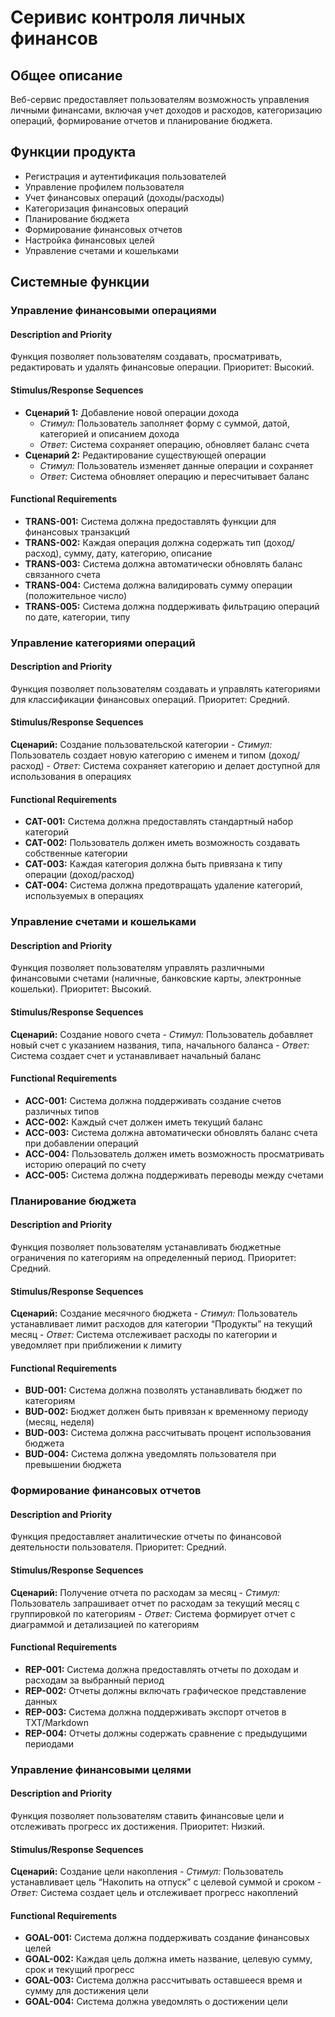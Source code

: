 # Серивис контроля личных финансов

## Общее описание

Веб-сервис предоставляет пользователям возможность управления личными финансами, включая учет доходов и расходов, категоризацию операций, формирование отчетов и планирование бюджета.

## Функции продукта

- Регистрация и аутентификация пользователей
- Управление профилем пользователя
- Учет финансовых операций (доходы/расходы)
- Категоризация финансовых операций
- Планирование бюджета
- Формирование финансовых отчетов
- Настройка финансовых целей
- Управление счетами и кошельками

## Системные функции

### Управление финансовыми операциями

#### Description and Priority

Функция позволяет пользователям создавать, просматривать, редактировать и удалять финансовые операции. Приоритет: Высокий.

#### Stimulus/Response Sequences

- **Сценарий 1:** Добавление новой операции дохода
  * *Стимул:* Пользователь заполняет форму с суммой, датой, категорией и описанием дохода
  * *Ответ:* Система сохраняет операцию, обновляет баланс счета
- **Сценарий 2:** Редактирование существующей операции
  * *Стимул:* Пользователь изменяет данные операции и сохраняет
  * *Ответ:* Система обновляет операцию и пересчитывает баланс

#### Functional Requirements

- **TRANS-001:** Система должна предоставлять функции для финансовых транзакций
- **TRANS-002:** Каждая операция должна содержать тип (доход/расход), сумму, дату, категорию, описание
- **TRANS-003:** Система должна автоматически обновлять баланс связанного счета
- **TRANS-004:** Система должна валидировать сумму операции (положительное число)
- **TRANS-005:** Система должна поддерживать фильтрацию операций по дате, категории, типу

### Управление категориями операций

#### Description and Priority

Функция позволяет пользователям создавать и управлять категориями для классификации финансовых операций. Приоритет: Средний.

#### Stimulus/Response Sequences

**Сценарий:** Создание пользовательской категории
- *Стимул:* Пользователь создает новую категорию с именем и типом (доход/расход)
- *Ответ:* Система сохраняет категорию и делает доступной для использования в операциях

#### Functional Requirements

- **CAT-001:** Система должна предоставлять стандартный набор категорий
- **CAT-002:** Пользователь должен иметь возможность создавать собственные категории
- **CAT-003:** Каждая категория должна быть привязана к типу операции (доход/расход)
- **CAT-004:** Система должна предотвращать удаление категорий, используемых в операциях

### Управление счетами и кошельками

#### Description and Priority

Функция позволяет пользователям управлять различными финансовыми счетами (наличные, банковские карты, электронные кошельки). Приоритет: Высокий.

#### Stimulus/Response Sequences

**Сценарий:** Создание нового счета
- *Стимул:* Пользователь добавляет новый счет с указанием названия, типа, начального баланса
- *Ответ:* Система создает счет и устанавливает начальный баланс

#### Functional Requirements

- **ACC-001:** Система должна поддерживать создание счетов различных типов
- **ACC-002:** Каждый счет должен иметь текущий баланс
- **ACC-003:** Система должна автоматически обновлять баланс счета при добавлении операций
- **ACC-004:** Пользователь должен иметь возможность просматривать историю операций по счету
- **ACC-005:** Система должна поддерживать переводы между счетами

### Планирование бюджета

#### Description and Priority

Функция позволяет пользователям устанавливать бюджетные ограничения по категориям на определенный период. Приоритет: Средний.

#### Stimulus/Response Sequences

**Сценарий:** Создание месячного бюджета
- *Стимул:* Пользователь устанавливает лимит расходов для категории "Продукты" на текущий месяц
- *Ответ:* Система отслеживает расходы по категории и уведомляет при приближении к лимиту

#### Functional Requirements

- **BUD-001:** Система должна позволять устанавливать бюджет по категориям
- **BUD-002:** Бюджет должен быть привязан к временному периоду (месяц, неделя)
- **BUD-003:** Система должна рассчитывать процент использования бюджета
- **BUD-004:** Система должна уведомлять пользователя при превышении бюджета

### Формирование финансовых отчетов

#### Description and Priority

Функция предоставляет аналитические отчеты по финансовой деятельности пользователя. Приоритет: Средний.

#### Stimulus/Response Sequences

**Сценарий:** Получение отчета по расходам за месяц
- *Стимул:* Пользователь запрашивает отчет по расходам за текущий месяц с группировкой по категориям
- *Ответ:* Система формирует отчет с диаграммой и детализацией по категориям

#### Functional Requirements

- **REP-001:** Система должна предоставлять отчеты по доходам и расходам за выбранный период
- **REP-002:** Отчеты должны включать графическое представление данных
- **REP-003:** Система должна поддерживать экспорт отчетов в TXT/Markdown
- **REP-004:** Отчеты должны содержать сравнение с предыдущими периодами

### Управление финансовыми целями

#### Description and Priority

Функция позволяет пользователям ставить финансовые цели и отслеживать прогресс их достижения. Приоритет: Низкий.

#### Stimulus/Response Sequences

**Сценарий:** Создание цели накопления
- *Стимул:* Пользователь устанавливает цель "Накопить на отпуск" с целевой суммой и сроком
- *Ответ:* Система создает цель и отслеживает прогресс накоплений

#### Functional Requirements

- **GOAL-001:** Система должна поддерживать создание финансовых целей
- **GOAL-002:** Каждая цель должна иметь название, целевую сумму, срок и текущий прогресс
- **GOAL-003:** Система должна рассчитывать оставшееся время и сумму для достижения цели
- **GOAL-004:** Система должна уведомлять о достижении цели
